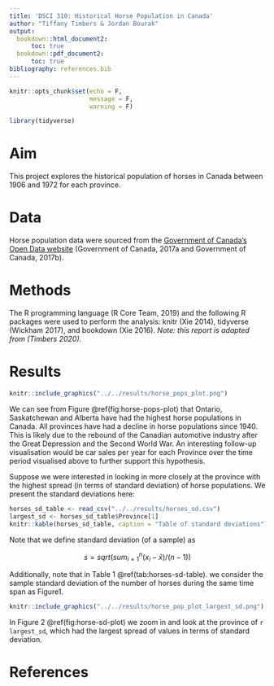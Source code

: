 ```yaml
---
title: 'DSCI 310: Historical Horse Population in Canada'
author: "Tiffany Timbers & Jordan Bourak"
output:
  bookdown::html_document2:
      toc: true
  bookdown::pdf_document2:
      toc: true
bibliography: references.bib
---
```


``````r
knitr::opts_chunk$set(echo = F,
                      message = F,
                      warning = F)
``````

```r
library(tidyverse)
```

# Aim

This project explores the historical population of horses in Canada between 1906 and 1972 for each province.

# Data

Horse population data were sourced from the [Government of Canada's Open Data website](http://open.canada.ca/en/open-data) (Government of Canada, 2017a and Government of Canada, 2017b).

# Methods

The R programming language (R Core Team, 2019) and the following R packages were used to perform the analysis: knitr (Xie 2014), tidyverse (Wickham 2017), and bookdown (Xie 2016). *Note: this report is adapted from (Timbers 2020).*


# Results

```r
knitr::include_graphics("../../results/horse_pops_plot.png")
```


We can see from Figure \@ref(fig:horse-pops-plot) that Ontario, Saskatchewan and Alberta have had the highest horse populations in Canada. All provinces have had a decline in horse populations since 1940. This is likely due to the rebound of the Canadian automotive industry after the Great Depression and the Second World War. An interesting follow-up visualisation would be car sales per year for each Province over the time period visualised above to further support this hypothesis.

Suppose we were interested in looking in more closely at the province with the highest spread (in terms of standard deviation) of horse populations. We present the standard deviations here:


```r
horses_sd_table <- read_csv("../../results/horses_sd.csv")
largest_sd <- horses_sd_table$Province[1]
knitr::kable(horses_sd_table, caption = "Table of standard deviations")
```

Note that we define standard deviation (of a sample) as

$$s = sqrt( sum_{i = 1}^n(x_i - \bar{x}) / (n-1))$$

Additionally, note that in Table 1 \@ref(tab:horses-sd-table). we consider the sample standard deviation of the number of horses during the same time span as Figure1.

```r
knitr::include_graphics("../../results/horse_pop_plot_largest_sd.png")
```



In Figure 2 \@ref(fig:horse-sd-plot) we zoom in and look at the province of `r  largest_sd`, which had the largest spread of values in terms of standard deviation.

# References
<div id="refs"></div>



